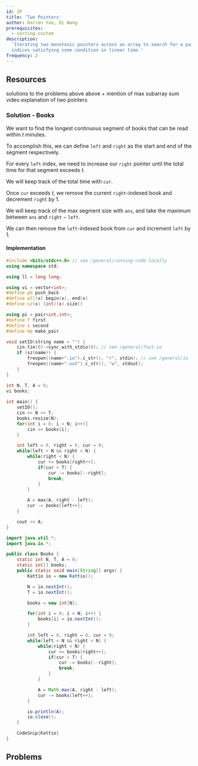 ```yaml
---
id: 2P
title: 'Two Pointers'
author: Darren Yao, Qi Wang
prerequisites:
  - sorting-custom
description:
  'Iterating two monotonic pointers across an array to search for a pair of
  indices satisfying some condition in linear time.'
frequency: 2
---
```


<Problems problems="sample" />

## Resources

<Resources>
	<Resource source="CPH" title="8.1 - Two Pointers" starred>
		solutions to the problems above
	</Resource>
	<Resource source="IUSACO" title="14.1 - Two Pointers">
		above + mention of max subarray sum
	</Resource>
	<Resource
		source="CF"
		title="CF Edu"
		url="https://codeforces.com/edu/course/2/lesson/9"
		starred
	>
		video explanation of two pointers
	</Resource>
</Resources>

<FocusProblem problem="book" />

### Solution - Books

We want to find the longest continuous segment of books that can be read within $t$ minutes. 

To accomplish this, we can define $\texttt{left}$ and $\texttt{right}$ as the start and end of the segment respectively.

For every $\texttt{left}$ index, we need to increase our $\texttt{right}$ pointer until the total time for that segment exceeds $t$.

We will keep track of the total time with $\texttt{cur}$.

Once $\texttt{cur}$ exceeds $t$, we remove the current $\texttt{right}$-indexed book and decrement $\texttt{right}$ by 1.

We will keep track of the max segment size with $\texttt{ans}$, and take the maximum between $\texttt{ans}$ and $\texttt{right} - \texttt{left}$.

We can then remove the $\texttt{left}$-indexed book from $\texttt{cur}$ and increment $\texttt{left}$ by 1.

#### Implementation

<LanguageSection>

<CPPSection>


```cpp
#include <bits/stdc++.h> // see /general/running-code-locally
using namespace std;

using ll = long long;

using vi = vector<int>;
#define pb push_back
#define all(x) begin(x), end(x)
#define sz(x) (int)(x).size()

using pi = pair<int,int>;
#define f first
#define s second
#define mp make_pair

void setIO(string name = "") {
	cin.tie(0)->sync_with_stdio(0); // see /general/fast-io
	if (sz(name)) {
		freopen((name+".in").c_str(), "r", stdin); // see /general/io
		freopen((name+".out").c_str(), "w", stdout);
	}
}

int N, T, A = 0;
vi books;
    
int main() {
    setIO();
    cin >> N >> T;
    books.resize(N);
    for(int i = 0; i < N; i++){
        cin >> books[i];
    }

    int left = 0, right = 0, cur = 0;
    while(left < N && right < N) {
        while(right < N) {
            cur += books[right++];
            if(cur > T) {
                cur -= books[--right]; 
                break;
            }
        }

        A = max(A, right - left);
        cur -= books[left++];
    }

    cout << A;
}
```

</CPPSection>

<JavaSection>

```java
import java.util.*;
import java.io.*;

public class Books {
    static int N, T, A = 0;
    static int[] books;
    public static void main(String[] args) {
        Kattio io = new Kattio();

        N = io.nextInt();
        T = io.nextInt();

        books = new int[N];

        for(int i = 0; i < N; i++) {
            books[i] = io.nextInt();
        }

        int left = 0, right = 0, cur = 0;
        while(left < N && right < N) {
            while(right < N) {
                cur += books[right++];
                if(cur > T) {
                    cur -= books[--right]; 
                    break;
                }
            }

            A = Math.max(A, right - left);
            cur -= books[left++];
        }

        io.println(A);
        io.close();
    }

    CodeSnip{Kattio}
}
```

</JavaSection>

</LanguageSection>

## Problems

<Problems problems="ad" />
